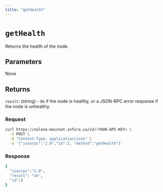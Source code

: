 ```yaml
---
title: "getHealth"
---
```



# `getHealth`

Returns the health of the node. <CreditCost network="solana" method="getHealth" />

## Parameters

None

## Returns

`result`: (string) - `Ok` if the node is healthy, or a JSON-RPC error response if the node is unhealthy.

### Request

<Tabs>
  <TabItem value="curl">

  ```bash
  curl https://solana-mainnet.infura.io/v3/<YOUR-API-KEY> \
    -X POST \
    -H "Content-Type: application/json" \
    -d '{"jsonrpc":"2.0","id":1, "method":"getHealth"}'
   ```

  </TabItem>
</Tabs>

### Response

<Tabs>
  <TabItem value="JSON">

  ```bash
  {
    "jsonrpc":"2.0",
    "result": "ok",
    "id":1
  }
  ```

  </TabItem>
</Tabs>
